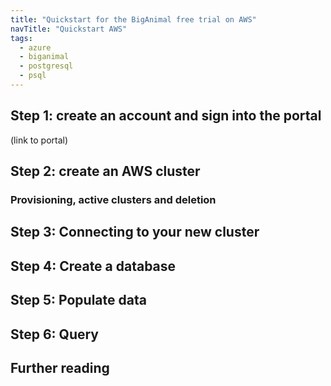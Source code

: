 ```yaml
---
title: "Quickstart for the BigAnimal free trial on AWS"
navTitle: "Quickstart AWS" 
tags:
  - azure
  - biganimal
  - postgresql
  - psql
---
```


## Step 1: create an account and sign into the portal

 (link to portal)

## Step 2: create an AWS cluster 

### Provisioning, active clusters and deletion

## Step 3: Connecting to your new cluster

## Step 4: Create a database

## Step 5: Populate data

## Step 6: Query

## Further reading

